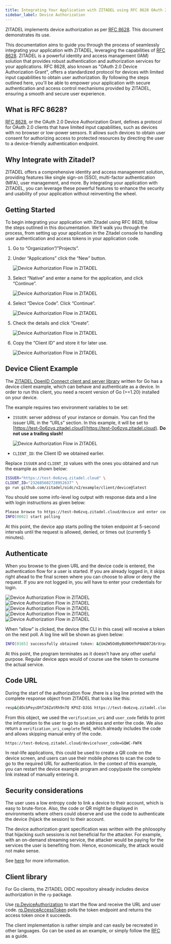 ```yaml
---
title: Integrating Your Application with ZITADEL using RFC 8628 OAuth 2.0 Device Authorization Flow
sidebar_label: Device Authorization
---
```


ZITADEL implements device authorization as per [RFC 8628](https://datatracker.ietf.org/doc/html/rfc8628). This document demonstrates its use.

This documentation aims to guide you through the process of seamlessly integrating your application with ZITADEL, leveraging the capabilities of [RFC 8628](https://datatracker.ietf.org/doc/html/rfc8628). ZITADEL is a powerful identity and access management (IAM) solution that provides robust authentication and authorization services for your applications. RFC 8628, also known as "OAuth 2.0 Device Authorization Grant", offers a standardized protocol for devices with limited input capabilities to obtain user authorization. By following the steps outlined here, you'll be able to empower your application with secure authentication and access control mechanisms provided by ZITADEL, ensuring a smooth and secure user experience.

## What is RFC 8628?

[RFC 8628](https://datatracker.ietf.org/doc/html/rfc8628), or the OAuth 2.0 Device Authorization Grant, defines a protocol for OAuth 2.0 clients that have limited input capabilities, such as devices with no browser or low-power sensors. It allows such devices to obtain user consent for authorizing access to protected resources by directing the user to a device-friendly authentication endpoint.

## Why Integrate with Zitadel?

ZITADEL offers a comprehensive identity and access management solution, providing features like single sign-on (SSO), multi-factor authentication (MFA), user management, and more. By integrating your application with ZITADEL, you can leverage these powerful features to enhance the security and usability of your application without reinventing the wheel.

## Getting Started

To begin integrating your application with Zitadel using RFC 8628, follow the steps outlined in this documentation. We'll walk you through the process, from setting up your application in the Zitadel console to handling user authentication and access tokens in your application code.

1. Go to “Organization”/”Projects”.
2. Under “Applications” click the “New” button.

    <img src="/docs/img/device-auth/device-auth-01.png" alt="Device Authorization Flow in ZITADEL"/>

3. Select “Native” and enter a name for the application, and click “Continue”.

    <img src="/docs/img/device-auth/device-auth-02.png" alt="Device Authorization Flow in ZITADEL"/>

4. Select “Device Code”. Click “Continue”.

    <img src="/docs/img/device-auth/device-auth-03.png" alt="Device Authorization Flow in ZITADEL"/>


5. Check the details and click “Create”.

    <img src="/docs/img/device-auth/device-auth-04.png" alt="Device Authorization Flow in ZITADEL"/>

6. Copy the “Client ID” and store it for later use.

    <img src="/docs/img/device-auth/device-auth-05.png" alt="Device Authorization Flow in ZITADEL"/>

## Device Client Example

The [ZITADEL OpenID Connect client and server library](https://github.com/zitadel/oidc/) written for Go has a device client example, which can behave and authenticate as a device. In order to run this client, you need a recent version of Go (>=1.20) installed on your device.


The example requires two environment variables to be set:


- `ISSUER`: server address of your instance or domain. You can find the issuer URL in the “URLs” section. In this example, it will be set to [https://test-0o6zvq.zitadel.cloud](https://test-0o6zvq.zitadel.cloud). **Do not use a trailing slash!**

    <img src="/docs/img/device-auth/device-auth-06.png" alt="Device Authorization Flow in ZITADEL"/>

- `CLIENT_ID`: the Client ID we obtained earlier.


Replace `ISSUER` and `CLIENT_ID` values with the ones you obtained and run the example as shown below:


``` bash
ISSUER="https://test-0o6zvq.zitadel.cloud" \
CLIENT_ID="232685602728952637" \
go run github.com/zitadel/oidc/v2/example/client/device@latest
```


You should see some info-level log output with response data and a line with login instructions as given below:

``` bash
Please browse to https://test-0o6zvq.zitadel.cloud/device and enter code GQWC-FWFK
INFO[0002] start polling  
```

At this point, the device app starts polling the token endpoint at 5-second intervals until the request is allowed, denied, or times out (currently 5 minutes).

## Authenticate

When you browse to the given URL and the device code is entered, the authentication flow for a user is started. If you are already logged in, it skips right ahead to the final screen where you can choose to allow or deny the request. If you are not logged in, you will have to enter your credentials for login.

<img src="/docs/img/device-auth/device-auth-07.png" alt="Device Authorization Flow in ZITADEL"/>

<img src="/docs/img/device-auth/device-auth-08.png" alt="Device Authorization Flow in ZITADEL"/>

<img src="/docs/img/device-auth/device-auth-09.png" alt="Device Authorization Flow in ZITADEL"/>

<img src="/docs/img/device-auth/device-auth-10.png" alt="Device Authorization Flow in ZITADEL"/>

<img src="/docs/img/device-auth/device-auth-11.png" alt="Device Authorization Flow in ZITADEL"/>

When “allow”  is clicked, the device (the CLI in this case) will receive a token on the next poll. A log line will be shown as given below:

``` bash
INFO[0165] successfully obtained token: &{Um2W5Od0yBU0KHfhP0AD0726rXrpxlepOR7yyftMvocgMWr25pVCuca1oiSSLiQjcXQqCEA Bearer  43199  }
```

At this point, the program terminates as it doesn’t have any other useful purpose. Regular device apps would of course use the token to consume the actual service.

## Code URL

During the start of the authorization flow ,there is a log line printed with the complete response object from ZITADEL that looks like this:

``` bash
resp&{dOcbPeysDhT26ZatRh9n7Q KPVZ-DJGG https://test-0o6zvq.zitadel.cloud/device https://test-0o6zvq.zitadel.cloud/device?user_code=GQWC-FWFK 300 5}
```

From this object, we used the `verification_uri` and `user_code` fields to print the information to the user to go to an address and enter the code. We also return a `verification_uri_complete` field,  which already includes the code and allows skipping manual entry of the code.


``` bash
https://test-0o6zvq.zitadel.cloud/device?user_code=GQWC-FWFK
```

In real-life applications, this could be used to create a QR code on the device screen, and users can use their mobile phones to scan the code to go to the required URL for authentication. In the context of this example, you can restart the device example program and copy/paste the complete link instead of manually entering it.

## Security considerations

The user uses a low entropy code to link a device to their account, which is easy to brute-force. Also, the code or QR might be displayed in environments where others could observe and use the code to authenticate the device (hijack the session) to their account.

The device authorization grant specification was written with the philosophy that hijacking such sessions is not beneficial for the attacker. For example, with an on-demand streaming service, the attacker would be paying for the services the user is benefiting from. Hence, economically, the attack would not make sense.

See [here](https://datatracker.ietf.org/doc/html/rfc8628#section-5) for more information.

## Client library

For Go clients, the ZITADEL OIDC repository already includes device authorization in the `rp` package.

Use [rp.DeviceAuthorization](https://pkg.go.dev/github.com/zitadel/oidc/v2/pkg/client/rp#DeviceAuthorization) to start the flow and receive the URL and user code.
[rp.DeviceAccessToken](https://pkg.go.dev/github.com/zitadel/oidc/v2/pkg/client/rp#DeviceAccessToken) polls the token endpoint and returns the access token once it succeeds.

The client implementation is rather simple and can easily be recreated in other languages. Go can be used as an example, or simply follow the [RFC](https://datatracker.ietf.org/doc/html/rfc8628) as a guide.